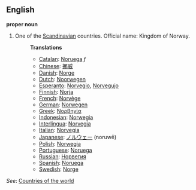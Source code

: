 ==English==

'''proper noun'''

# One of the [[Scandinavian]] countries. Official name: Kingdom of Norway.
#:'''Translations'''
#:*[[Catalan]]: [[Noruega]] ''f''
#:*[[Chinese]]: [[挪威]]
#:*[[Danish]]: [[Norge]]
#:*[[Dutch]]: [[Noorwegen]]
#:*[[Esperanto]]: [[Norvegio]], [[Norvegujo]]
#:*[[Finnish]]: [[Norja]]
#:*[[French]]: [[Norvège]]
#:*[[German]]: [[Norwegen]]
#:*[[Greek]]: [[Νορβηγία]]
#:*[[Indonesian]]: [[Norwegia]]
#:*[[Interlingua]]: [[Norvegia]]
#:*[[Italian]]: [[Norvegia]]
#:*[[Japanese]]: [[ノルウェー]] (noruwē)
#:*[[Polish]]: [[Norwegia]]
#:*[[Portuguese]]: [[Noruega]]
#:*[[Russian]]: [[Норвегия]]
#:*[[Spanish]]: [[Noruega]]
#:*[[Swedish]]: [[Norge]]

''See'': [[Countries of the world]]